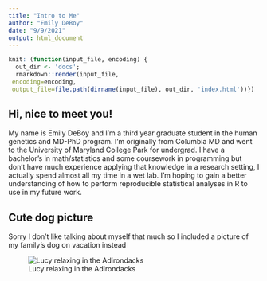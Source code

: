 ```yaml
---
title: "Intro to Me"
author: "Emily DeBoy"
date: "9/9/2021"
output: html_document
---
```


```r
knit: (function(input_file, encoding) {
  out_dir <- 'docs';
  rmarkdown::render(input_file,
 encoding=encoding,
 output_file=file.path(dirname(input_file), out_dir, 'index.html'))})
```

## Hi, nice to meet you!

My name is Emily DeBoy and I'm a third year graduate student in the human genetics and MD-PhD program. I'm originally from Columbia MD and went to the University of Maryland College Park for undergrad. I have a bachelor's in math/statistics and some coursework in programming but don't have much experience applying that knowledge in a research setting, I actually spend almost all my time in a wet lab. I'm hoping to gain a better understanding of how to perform reproducible statistical analyses in R to use in my future work.

## Cute dog picture
Sorry I don't like talking about myself that much so I included a picture of my family's dog on vacation instead

![Lucy relaxing in the Adirondacks](/Users/emily/Downloads/IMG_4841.jpg)
